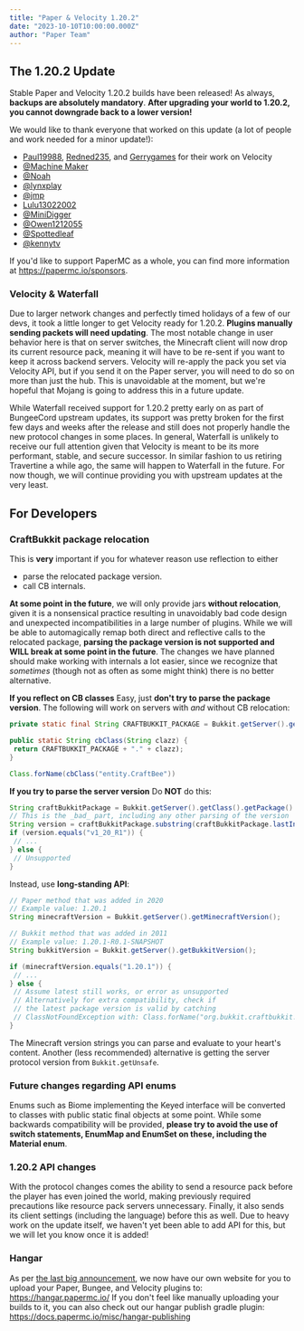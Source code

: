 ```yaml
---
title: "Paper & Velocity 1.20.2"
date: "2023-10-10T10:00:00.000Z"
author: "Paper Team"
---
```


## The 1.20.2 Update

Stable Paper and Velocity 1.20.2 builds have been released! As always, **backups are absolutely mandatory**. **After upgrading your world to 1.20.2, you cannot downgrade back to a lower version!**

We would like to thank everyone that worked on this update (a lot of people and work needed for a minor update!):

- [Paul19988](https://github.com/Paul19988/), [Redned235](https://github.com/Redned235), and [Gerrygames](https://github.com/Gerrygames) for their work on Velocity
- [@Machine Maker](https://github.com/sponsors/Machine-Maker)
- [@Noah](https://github.com/sponsors/NoahvdAa)
- [@lynxplay](https://github.com/lynxplay)
- [@jmp](https://github.com/sponsors/jpenilla)
- [Lulu13022002](https://github.com/Lulu13022002)
- [@MiniDigger](https://github.com/sponsors/MiniDigger)
- [@Owen1212055](https://github.com/sponsors/Owen1212055)
- [@Spottedleaf](https://www.patreon.com/Spottedleaf)
- [@kennytv](https://github.com/sponsors/kennytv)

If you'd like to support PaperMC as a whole, you can find more information at https://papermc.io/sponsors.

### Velocity & Waterfall

Due to larger network changes and perfectly timed holidays of a few of our devs, it took a little longer to get Velocity ready for 1.20.2. **Plugins manually sending packets will need updating**. The most notable change in user behavior here is that on server switches, the Minecraft client will now drop its current resource pack, meaning it will have to be re-sent if you want to keep it across backend servers. Velocity will re-apply the pack you set via Velocity API, but if you send it on the Paper server, you will need to do so on more than just the hub. This is unavoidable at the moment, but we're hopeful that Mojang is going to address this in a future update.

While Waterfall received support for 1.20.2 pretty early on as part of BungeeCord upstream updates, its support was pretty broken for the first few days and weeks after the release and still does not properly handle the new protocol changes in some places. In general, Waterfall is unlikely to receive our full attention given that Velocity is meant to be its more performant, stable, and secure successor. In similar fashion to us retiring Travertine a while ago, the same will happen to Waterfall in the future. For now though, we will continue providing you with upstream updates at the very least.

## For Developers

### **CraftBukkit package relocation**

This is **very** important if you for whatever reason use reflection to either

- parse the relocated package version.
- call CB internals.

**At some point in the future**, we will only provide jars **without relocation**, given it is a nonsensical practice resulting in unavoidably bad code design and unexpected incompatibilities in a large number of plugins. While we will be able to automagically remap both direct and reflective calls to the relocated package, **parsing the package version is not supported and WILL break at some point in the future**. The changes we have planned should make working with internals a lot easier, since we recognize that _sometimes_ (though not as often as some might think) there is no better alternative.

**If you reflect on CB classes**
Easy, just **don't try to parse the package version**. The following will work on servers with _and_ without CB relocation:

```java
private static final String CRAFTBUKKIT_PACKAGE = Bukkit.getServer().getClass().getPackage().getName();

public static String cbClass(String clazz) {
 return CRAFTBUKKIT_PACKAGE + "." + clazz);
}

Class.forName(cbClass("entity.CraftBee"))
```

**If you try to parse the server version**
Do **NOT** do this:

```java
String craftBukkitPackage = Bukkit.getServer().getClass().getPackage().getName();
// This is the _bad_ part, including any other parsing of the version
String version = craftBukkitPackage.substring(craftBukkitPackage.lastIndexOf('.') + 1);
if (version.equals("v1_20_R1")) {
 // ...
} else {
 // Unsupported
}
```

Instead, use **long-standing API**:

```java
// Paper method that was added in 2020
// Example value: 1.20.1
String minecraftVersion = Bukkit.getServer().getMinecraftVersion();

// Bukkit method that was added in 2011
// Example value: 1.20.1-R0.1-SNAPSHOT
String bukkitVersion = Bukkit.getServer().getBukkitVersion();

if (minecraftVersion.equals("1.20.1")) {
 // ...
} else {
 // Assume latest still works, or error as unsupported
 // Alternatively for extra compatibility, check if
 // the latest package version is valid by catching
 // ClassNotFoundException with: Class.forName("org.bukkit.craftbukkit.v1_20_R1.CraftServer")
}
```

The Minecraft version strings you can parse and evaluate to your heart's content. Another (less recommended) alternative is getting the server protocol version from `Bukkit.getUnsafe`.

### **Future changes regarding API enums**

Enums such as Biome implementing the Keyed interface will be converted to classes with public static final objects at some point. While some backwards compatibility will be provided, **please try to avoid the use of switch statements, EnumMap and EnumSet on these, including the Material enum**.

### **1.20.2 API changes**

With the protocol changes comes the ability to send a resource pack before the player has even joined the world, making previously required precautions like resource pack servers unnecessary. Finally, it also sends its client settings (including the language) before this as well. Due to heavy work on the update itself, we haven't yet been able to add API for this, but we will let you know once it is added!

### Hangar

As per [the last big announcement](https://forums.papermc.io/threads/hangar-papermcs-plugin-repository.691/), we now have our own website for you to upload your Paper, Bungee, and Velocity plugins to: https://hangar.papermc.io/
If you don't feel like manually uploading your builds to it, you can also check out our hangar publish gradle plugin: https://docs.papermc.io/misc/hangar-publishing
